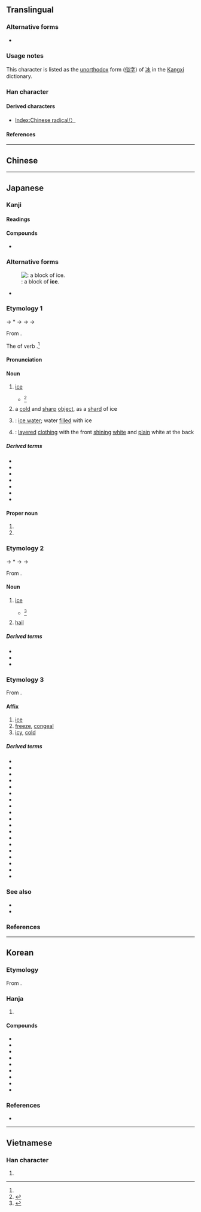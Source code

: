{{also|冰|永}}
{{character info}}
==Translingual==
{{stroke order|strokes=5}}

===Alternative forms===
* {{l|mul|冫}} {{qualifier|when used as a left Chinese radical}}

===Usage notes===
This character is listed as the [[unorthodox]] form ([[俗字]]) of [[冰]] in the [[Kangxi]] dictionary.

===Han character===
{{Han char|rn=85|rad=水|as=01|sn=5|four=32230|canj=IE|ids=⿻水丶}}

====Derived characters====
* [[Index:Chinese radical/冫]]

====References====
{{Han ref|kx=0603.030|dkj=17087|dj=0996.030|hdz=31546.040|uh=6C37}}

----

==Chinese==
{{zh-see|冰|v}}

----

==Japanese==

===Kanji===
{{ja-kanji|grade=3|rs=水01}}

====Readings====
{{ja-readings
|goon=ひょう<ひよう
|kanon=ひょう<ひよう
|kun=こおり-<こほり-, ひ-<ひ-, こお-る<こほ-る
|nanori=きよ, すい
}}

====Compounds====
* {{ja-r|氷柱|つらら|[[icicle]]}}
<!-- You can [http://web.mit.edu/jpnet/ji/data/sound/koori.au hear] it pronunced. ''(need *.au file player)''-->

===Alternative forms===
{{ja-kanjitab|こおり|yomi=k|alt=凍り}}
{{wp|lang=ja}}
{{wp|Ice}}
[[File:Block if ice in Jökulsarlon Iceland.JPG|thumb|right|{{m|ja||氷|tr=kōri}}: a block of '''ice'''.]]
* {{q|unorthodox}} {{ja-l|冰}}

===Etymology 1===
{{IPAfont|⟨ko<sub>2</sub>pori⟩}} → *{{IPAchar|/kəpori/}} → {{IPAchar|/koɸori/}} → {{IPAchar|/kowori/}} → {{IPAchar|/koːri/}}

From {{inh|ja|ojp|sort=こおり|-}}.

The {{m|ja|連用形|tr=ren'yōkei||stem or continuative form}} of verb {{m|ja|凍る|tr=kōru||to [[freeze]]}}.<ref name="DJR"/>

====Pronunciation====
{{ja-pron|y=k|こおり|acc=0|acc_ref=DJR}}

====Noun====
{{ja-noun|こおり|hhira=こほり}}

# [[ice]] {{gl|[[freeze|frozen]] [[water]]}}
#* {{RQ:Wamyō Ruijushō|1|46}}<ref name="WMS">{{R:Wamyō Ruijushō}}</ref>
#*: {{ux|ja|氷　四聲字苑云：「水寒凍結也。」筆凌反［和名：比又'''古保利'''］|Ice - according to the ''Sisheng Ziyuan'': cold water, frozen and solidified. (Chinese [[fanqie]]: {{lang|ja|筆凌}}; Japanese name: ''hi'' or '''''kōri''''')}}
# a [[cold]] and [[sharp]] [[object]], as a [[shard]] of ice
# {{short for|ja|氷水|tr=kōrimizu|nodot=1}}: [[ice water]]; water [[fill]]ed with ice
# {{short for|ja|氷襲|tr=kōrigasane|nodot=1}}: [[layer]]ed [[clothing]] with the front [[shining]] [[white]] and [[plain]] white at the back

=====Derived terms=====
{{der-top3}}
* {{ja-r|氷%襲|こおり-%がさね}}
* {{ja-r|氷%水|こおり%みず}}
* {{ja-r|氷%屋|こおり%や}}
* {{ja-r|薄%氷|うす%ごおり|thin ice}}
* {{ja-r|かき氷|かきごおり}}
* {{ja-r|氷%砂%糖|こおり%ざ%とう}}
* {{ja-r|初%氷|はつ%ごおり}}
{{der-bottom}}

====Proper noun====
{{ja-pos|proper|こおり|hhira=こほり}}

# {{given name|ja|female|A=a|sort=こおり}}
# {{surname|ja|A=a|nodot=1|sort=こおり}}

===Etymology 2===
{{ja-kanjitab|ひ|yomi=k}}
{{IPAfont|⟨pi<sub>1</sub>⟩}} → *{{IPAchar|/pʲi/}} → {{IPAchar|/ɸi/}} → {{IPAchar|/hi/}}

From {{inh|ja|ojp|-}}.

====Noun====
{{ja-noun|ひ}}

# [[ice]] {{gl|[[freeze|frozen]] [[water]]}}
#* {{RQ:Wamyō Ruijushō|1|46}}<ref name="WMS">{{R:Wamyō Ruijushō}}</ref>
#*: {{ux|ja|氷　四聲字苑云：「水寒凍結也。」筆凌反［和名：'''比'''又古保利］|Ice - according to the ''Sisheng Ziyuan'': cold water, frozen and solidified. (Chinese [[fanqie]]: {{lang|ja|筆凌}}; Japanese name: '''''hi''''' or ''kōri'')}}
#: {{synonyms|ja|アイス|tr=aisu}}
# [[hail]] {{gl|[[precipitate]]d ice}}
#: {{synonyms|ja|雹|tr=hyō}}

=====Derived terms=====
* {{ja-r|氷%川|^ひ%かわ}}
* {{ja-r|氷%雨|ひ%さめ}}
* {{ja-r|氷%室|ひ%むろ|[[icehouse]]}}

===Etymology 3===
{{ja-kanjitab|ひょう|yomi=o}}

From {{der|ja|ltc|sort=ひよう|-}} {{ltc-l|冰}}.

====Affix====
{{ja-pos|affix|ひょう}}

# [[ice]]
# [[freeze]], [[congeal]]
# [[icy]], [[cold]]

=====Derived terms=====
{{der-top4}}
* {{ja-r|雹|ひょう|[[hail#Noun|hail]]}}
* {{ja-r|氷%菓|ひょう%か}}
* {{ja-r|氷%河|ひょう%が}}
* {{ja-r|氷%塊|ひょう%かい}}
* {{ja-r|氷%海|ひょう%かい|icy waters}}
* {{ja-r|氷%解|ひょう%かい}}
* {{ja-r|氷%結|ひょう%けつ}}
* {{ja-r|氷%山|ひょう%ざん}}
* {{ja-r|氷%釈|ひょう%しゃく}}
* {{ja-r|氷%雪|ひょう%せつ}}
* {{ja-r|氷%柱|ひょう%ちゅう}}
* {{ja-r|氷%点|ひょう%てん}}
* {{ja-r|海%氷|かい%ひょう}}
* {{ja-r|堅%氷|けん%ぴょう}}
* {{ja-r|砕%氷|さい%ひょう}}
* {{ja-r|製%氷|せい%ひょう}}
* {{ja-r|薄%氷|はく%ひょう|[[thin]] ice}}
* {{ja-r|霧%氷|む%ひょう}}
* {{ja-r|流%氷|りゅう%ひょう}}
{{der-bottom}}

===See also===
* {{ja-r|アイス}}
* {{ja-r|二%水|に%すい|‘[[ice]]’ [[radical]]}}

===References===
{{ja-kref
|ku=4125
|shift=9558
|jis=4939
|euc=C9B9
|skip=1-2-3
|freq=1450
|nelson=131
|newnelson=3032
|halpern=39
|kld=24
|heisig=131
|tuttle=3a1.2
}}
<references/>

{{cln|ja|basic words|sort=こおり}}
{{cln|ja|words with multiple readings}}

----

==Korean==

===Etymology===
From {{der|ko|ltc|-}} {{ltc-l|冰|id=1}}. {{hanja-hunmong|비ᇰ|ping|天文#상02B|alt=冰}}

===Hanja===
{{ko-hanja-search}}
{{ko-hanja|얼음|빙}}

# {{hanja form of|빙|[[ice]]}}

====Compounds====
{{der-top3|Compounds}}
* {{ko-l|결빙|結氷}}
* {{ko-l|박빙|薄氷}}
* {{ko-l|빙결|氷結}}
* {{ko-l|빙벽|氷壁}}
* {{ko-l|빙붕|氷棚}}
* {{ko-l|빙상|氷上}}
* {{ko-l|빙판|氷板}}
* {{ko-l|빙하|氷河}}
* {{ko-l|해빙|解氷}}
{{der-bottom}}

===References===
* {{R:hanjadoc|5781}}

----

==Vietnamese==

===Han character===
{{vi-readings|reading=[[băng]]|rs=水01}}

# {{rfdef|vi}}